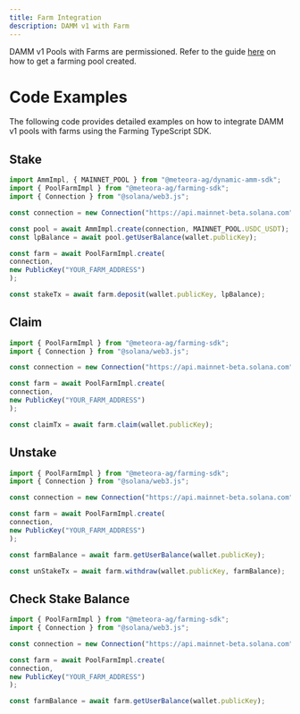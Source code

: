 ```yaml
---
title: Farm Integration
description: DAMM v1 with Farm
---
```


<Warning>DAMM v1 Pools with Farms are permissioned. Refer to the guide [here](/overview/products/damm-v1/pools-with-farms) on how to get a farming pool created.</Warning>

# Code Examples

The following code provides detailed examples on how to integrate DAMM v1 pools with farms using the Farming TypeScript SDK.

## Stake

```typescript
import AmmImpl, { MAINNET_POOL } from "@meteora-ag/dynamic-amm-sdk";
import { PoolFarmImpl } from "@meteora-ag/farming-sdk";
import { Connection } from "@solana/web3.js";

const connection = new Connection("https://api.mainnet-beta.solana.com");

const pool = await AmmImpl.create(connection, MAINNET_POOL.USDC_USDT);
const lpBalance = await pool.getUserBalance(wallet.publicKey);

const farm = await PoolFarmImpl.create(
connection,
new PublicKey("YOUR_FARM_ADDRESS")
);

const stakeTx = await farm.deposit(wallet.publicKey, lpBalance);
```

## Claim

```typescript
import { PoolFarmImpl } from "@meteora-ag/farming-sdk";
import { Connection } from "@solana/web3.js";

const connection = new Connection("https://api.mainnet-beta.solana.com");

const farm = await PoolFarmImpl.create(
connection,
new PublicKey("YOUR_FARM_ADDRESS")
);

const claimTx = await farm.claim(wallet.publicKey);
```

## Unstake

```typescript
import { PoolFarmImpl } from "@meteora-ag/farming-sdk";
import { Connection } from "@solana/web3.js";

const connection = new Connection("https://api.mainnet-beta.solana.com");

const farm = await PoolFarmImpl.create(
connection,
new PublicKey("YOUR_FARM_ADDRESS")
);

const farmBalance = await farm.getUserBalance(wallet.publicKey);

const unStakeTx = await farm.withdraw(wallet.publicKey, farmBalance);
```


## Check Stake Balance

```typescript
import { PoolFarmImpl } from "@meteora-ag/farming-sdk";
import { Connection } from "@solana/web3.js";

const connection = new Connection("https://api.mainnet-beta.solana.com");

const farm = await PoolFarmImpl.create(
connection,
new PublicKey("YOUR_FARM_ADDRESS")
);

const farmBalance = await farm.getUserBalance(wallet.publicKey);
```